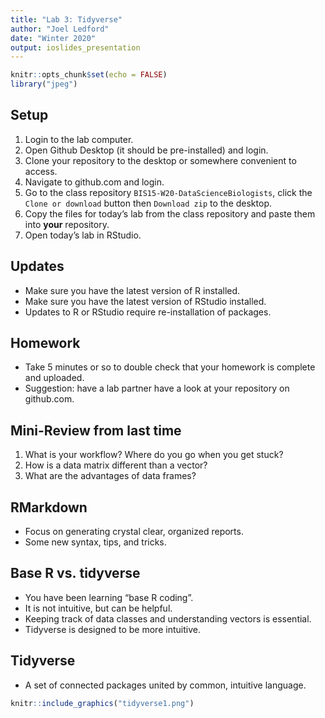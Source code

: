 ```yaml
---
title: "Lab 3: Tidyverse"
author: "Joel Ledford"
date: "Winter 2020"
output: ioslides_presentation
---
```


```r
knitr::opts_chunk$set(echo = FALSE)
library("jpeg")
```

## Setup
1. Login to the lab computer.  
2. Open Github Desktop (it should be pre-installed) and login.  
3. Clone your repository to the desktop or somewhere convenient to access.  
4. Navigate to github.com and login.  
5. Go to the class repository `BIS15-W20-DataScienceBiologists`, click the `Clone or download` button then `Download zip` to the desktop.  
6. Copy the files for today's lab from the class repository and paste them into **your** repository.  
7. Open today's lab in RStudio.  

## Updates
- Make sure you have the latest version of R installed.  
- Make sure you have the latest version of RStudio installed.  
- Updates to R or RStudio require re-installation of packages.  

## Homework
- Take 5 minutes or so to double check that your homework is complete and uploaded.
- Suggestion: have a lab partner have a look at your repository on github.com. 

## Mini-Review from last time
1. What is your workflow? Where do you go when you get stuck?  
2. How is a data matrix different than a vector?  
3. What are the advantages of data frames?  

## RMarkdown
- Focus on generating crystal clear, organized reports.  
- Some new syntax, tips, and tricks.

## Base R vs. tidyverse
- You have been learning "base R coding".
- It is not intuitive, but can be helpful.
- Keeping track of data classes and understanding vectors is essential.  
- Tidyverse is designed to be more intuitive.

## Tidyverse  
- A set of connected packages united by common, intuitive language.
```r
knitr::include_graphics("tidyverse1.png")
```
